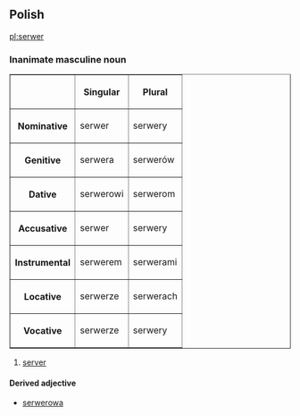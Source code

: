 ==Polish==
[[pl:serwer]]
===Inanimate masculine noun===
<table border=1>
<tr><th><th>Singular<th>Plural</tr>
<tr><th>Nominative<td>serwer<td>serwery</tr>
<tr><th>Genitive<td>serwera<td>serwerów</tr>
<tr><th>Dative<td>serwerowi<td>serwerom</tr>
<tr><th>Accusative<td>serwer<td>serwery</tr>
<tr><th>Instrumental<td>serwerem<td>serwerami</tr>
<tr><th>Locative<td>serwerze<td>serwerach</tr>
<tr><th>Vocative<td>serwerze<td>serwery</tr>
</table>

#[[server]]

====Derived adjective====
*[[serwerowa]]